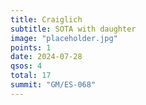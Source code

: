 ```yaml
---
title: Craiglich
subtitle: SOTA with daughter
image: "placeholder.jpg"
points: 1
date: 2024-07-28
qsos: 4
total: 17
summit: "GM/ES-068"
---
```

